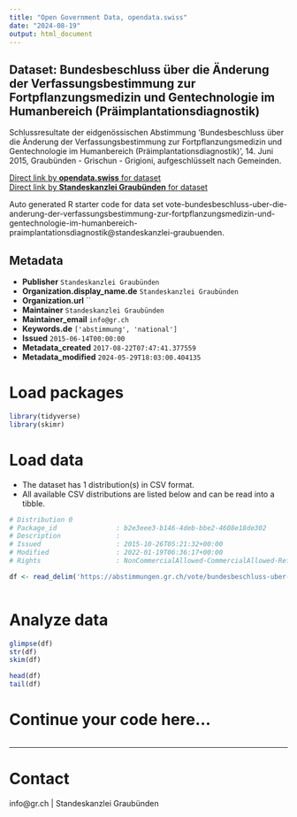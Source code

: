 ```yaml
---
title: "Open Government Data, opendata.swiss"
date: "2024-08-19"
output: html_document
---
```


## Dataset: Bundesbeschluss über die Änderung der Verfassungsbestimmung zur Fortpflanzungsmedizin und Gentechnologie im Humanbereich (Präimplantationsdiagnostik)

Schlussresultate der eidgenössischen Abstimmung 'Bundesbeschluss über die Änderung der Verfassungsbestimmung zur Fortpflanzungsmedizin und Gentechnologie im Humanbereich (Präimplantationsdiagnostik)', 14. Juni 2015, Graubünden - Grischun - Grigioni, aufgeschlüsselt nach Gemeinden.

[Direct link by **opendata.swiss** for dataset](https://opendata.swiss/de/dataset/bundesbeschluss-uber-die-anderung-der-verfassungsbestimmung-zur-fortpflanzungsmedizin-und-gente)<br>
[Direct link by **Standeskanzlei Graubünden** for dataset](https://abstimmungen.gr.ch/vote/bundesbeschluss-uber-die-anderung-der-verfassungsbestimmung-zur-fortpflanzungsmedizin-und-gentechnologie-im-humanbereich-praimplantationsdiagnostik/data)

Auto generated R starter code for data set vote-bundesbeschluss-uber-die-anderung-der-verfassungsbestimmung-zur-fortpflanzungsmedizin-und-gentechnologie-im-humanbereich-praimplantationsdiagnostik@standeskanzlei-graubuenden.

## Metadata

- **Publisher** `Standeskanzlei Graubünden`
- **Organization.display_name.de** `Standeskanzlei Graubünden`
- **Organization.url** ``
- **Maintainer** `Standeskanzlei Graubünden`
- **Maintainer_email** `info@gr.ch`
- **Keywords.de** `['abstimmung', 'national']`
- **Issued** `2015-06-14T00:00:00`
- **Metadata_created** `2017-08-22T07:47:41.377559`
- **Metadata_modified** `2024-05-29T18:03:00.404135`


# Load packages

```r

library(tidyverse)
library(skimr)

```

# Load data

-   The dataset has 1 distribution(s) in CSV format.
-   All available CSV distributions are listed below and can be read into a tibble.

```r

# Distribution 0
# Package_id               : b2e3eee3-b146-4deb-bbe2-4608e18de302
# Description              : 
# Issued                   : 2015-10-26T05:21:32+00:00
# Modified                 : 2022-01-19T06:36:17+00:00
# Rights                   : NonCommercialAllowed-CommercialAllowed-ReferenceRequired

df <- read_delim('https://abstimmungen.gr.ch/vote/bundesbeschluss-uber-die-anderung-der-verfassungsbestimmung-zur-fortpflanzungsmedizin-und-gentechnologie-im-humanbereich-praimplantationsdiagnostik/data-csv')



```

# Analyze data

```r

glimpse(df)
str(df)
skim(df)

head(df)
tail(df)

```

# Continue your code here...

```r

```

------------------------------------------------------------------------

# Contact

info@gr.ch | Standeskanzlei Graubünden
